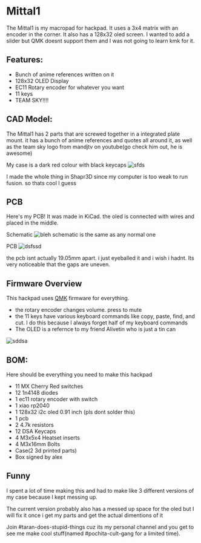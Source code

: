 

# Mittal1

The Mittal1 is my macropad for hackpad. It uses a 3x4 matrix with an encoder in the corner. It also has a 128x32 oled screen. I wanted to add a slider but QMK doesnt support them and I was not going to learn kmk for it.
## Features:
- Bunch of anime references written on it
- 128x32 OLED Display
- EC11 Rotary encoder for whatever you want
- 11 keys
- TEAM SKY!!!!


## CAD Model:

The Mittal1 has 2 parts that are screwed together in a integrated plate mount. it has a bunch of anime references and quotes all around it, as well as the team sky logo from mandjtv on youtube(go check him out, he is awesome)

My case is a dark red colour with black keycaps
![sfds](cad.png)

I made the whole thing in Shapr3D since my computer is too weak to run fusion. so thats cool I guess

## PCB
Here's my PCB! It was made in KiCad. the oled is connected with wires and placed in the middle.

Schematic
![bleh](schematic.png)
schematic is the same as any normal one

PCB
![dsfssd](pcb.png)

the pcb isnt actually 19.05mm apart. i just eyeballed it and i wish i hadnt. Its very noticeable that the gaps are uneven.

## Firmware Overview
This hackpad uses [QMK](https://qmk.fm/) firmware for everything. 

- the rotary encoder changes volume. press to mute
- the 11 keys have various keyboard commands like copy, paste, find, and cut. I do this because I always forget half of my keyboard commands
- The OLED is a refernce to my friend Alivetin who is just a tin can

![sddsa](TINCAN.jpg)


## BOM:
Here should be everything you need to make this hackpad

- 11 MX Cherry Red switches
- 12 1n4148 diodes
- 1 ec11 rotary encoder with switch
- 1 xiao rp2040
- 1 128x32 i2c oled 0.91 inch (pls dont solder this)
- 1 pcb
- 2 4.7k resistors
- 12 DSA Keycaps
- 4 M3x5x4 Heatset inserts
- 4 M3x16mm Bolts
- Case(2 3d printed parts)
- Box signed by alex



## Funny
I spent a lot of time making this and had to make like 3 different versions of my case because I kept messing up.

The current version probably also has a messed up space for the oled but I will fix it once i get my parts and get the actual dimentions of it

Join #taran-does-stupid-things cuz its my personal channel and you get to see me make cool stuff(named #pochita-cult-gang for a limited time).
